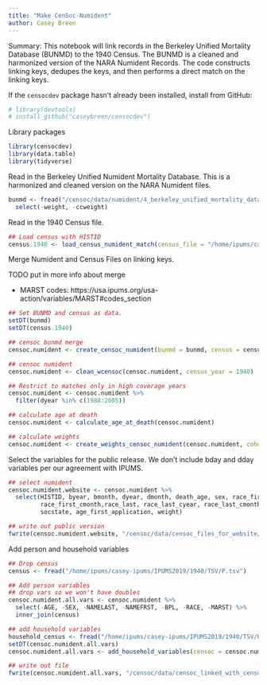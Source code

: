 ```yaml
---
title: "Make CenSoc-Numident"
author: Casey Breen
---
```


Summary: This notebook will link records in the Berkeley Unified Mortality Database (BUNMD) to the 1940 Census. The BUNMD is a cleaned and harmonized version of the NARA Numident Records. The code constructs linking keys, dedupes the keys, and then performs a direct match on the linking keys.  

If the `censocdev` package hasn't already been installed, install from GitHub: 

```r
# library(devtools) 
# install_github("caseybreen/censocdev")
```

Library packages
```r
library(censocdev)
library(data.table)
library(tidyverse)
```

Read in the Berkeley Unified Numident Mortality Database. This is a harmonized and cleaned version on the NARA Numident files. 
```r
bunmd <- fread("/censoc/data/numident/4_berkeley_unified_mortality_database/bunmd.csv", colClasses = list(character= 'ssn')) %>% 
  select(-weight, -ccweight)
```

Read in the 1940 Census file. 
```r
## Load census with HISTID
census.1940 <- load_census_numident_match(census_file = "/home/ipums/casey-ipums/IPUMS2019/1940/TSV/P.tsv")
```

Merge Numident and Census Files on linking keys.

TODO put in more info about merge 

- MARST codes: https://usa.ipums.org/usa-action/variables/MARST#codes_section

```r
## Set BUNMD and census as data.
setDT(bunmd)
setDT(census.1940)

## censoc bunmd merge
censoc.numident <- create_censoc_numident(bunmd = bunmd, census = census.1940, census_year = 1940)

## censoc numident
censoc.numident <- clean_wcensoc(censoc.numident, census_year = 1940) 

## Restrict to matches only in high coverage years
censoc.numident <- censoc.numident %>% 
  filter(dyear %in% c(1988:2005)) 

## calculate age at death
censoc.numident <- calculate_age_at_death(censoc.numident)

## calculate weights 
censoc.numident <- create_weights_censoc_numident(censoc.numident, cohorts = c(1895:1939), death_ages = c(65:100))
```

Select the variables for the public release. We don't include bday and dday variables per our agreement with IPUMS.
```r
## select numident 
censoc.numident.website <- censoc.numident %>% 
  select(HISTID, byear, bmonth, dyear, dmonth, death_age, sex, race_first, race_first_cyear,
         race_first_cmonth,race_last, race_last_cyear, race_last_cmonth, bpl, zip_residence,
         socstate, age_first_application, weight)

## write out public version  
fwrite(censoc.numident.website, "/censoc/data/censoc_files_for_website/censoc_numident_v1.csv")
```

Add person and household variables
```r
## Drop census
census <- fread("/home/ipums/casey-ipums/IPUMS2019/1940/TSV/P.tsv")

## Add person variables
## drop vars so we won't have doubles
censoc.numident.all.vars <- censoc.numident %>% 
  select(-AGE, -SEX, -NAMELAST, -NAMEFRST, -BPL, -RACE, -MARST) %>% 
  inner_join(census)

## add household variables
household_census <- fread("/home/ipums/casey-ipums/IPUMS2019/1940/TSV/H.tsv")
setDT(censoc.numident.all.vars)
censoc.numident.all.vars <- add_household_variables(censoc = censoc.numident.all.vars, household_census = household_census)

## write out file
fwrite(censoc.numident.all.vars, "/censoc/data/censoc_linked_with_census/1940/censoc_numident_all_vars_v1.csv")
```



